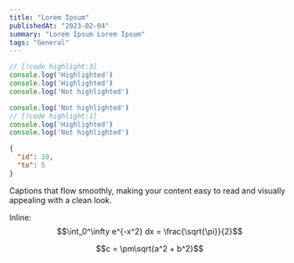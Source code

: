 ```yaml
---
title: "Lorem Ipsum"
publishedAt: "2023-02-04"
summary: "Lorem Ipsum Lorem Ipsum"
tags: "General"
---
```


```ts
// [!code highlight:3]
console.log('Highlighted')
console.log('Highlighted')
console.log('Not highlighted')
```

```ts
console.log('Not highlighted')
// [!code highlight:1]
console.log('Highlighted')
console.log('Not highlighted')
```

```json
{
  "id": 10,
  "to": 5
}
```

<StaticTweet id="1617979122625712128" />

<Caption>
  Captions that flow smoothly, making your content easy to read and visually
  appealing with a clean look.
</Caption>

Inline: $$\int_0^\infty e^{-x^2} dx = \frac{\sqrt{\pi}}{2}$$

```math
c = \pm\sqrt{a^2 + b^2}
```

<YouTube videoId="wXhTHyIgQ_U" />
